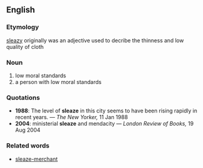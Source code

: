 ==English==
===Etymology===
[[sleazy]] originally was an adjective used to decribe the thinness and low quality of cloth
===Noun===
#low moral standards
#a person with low moral standards

===Quotations===
*'''1988''': The level of '''sleaze''' in this city seems to have been rising rapidly in recent years. &mdash; ''The New Yorker,'' 11 Jan 1988
*'''2004''': ministerial '''sleaze''' and mendacity &mdash; ''London Review of Books,'' 19 Aug 2004

===Related words===
*[[sleaze-merchant]]